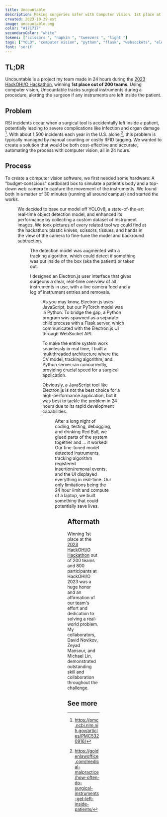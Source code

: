 ```yaml
---
title: Uncountable
description: Making surgeries safer with Computer Vision. 1st place at HackOHI/O 2023.
created: 2023-10-29 est
image: uncountable.png
color: "#171717"
secondaryColor: "white"
tokens: ["scissors ", "napkin ", "tweezers ", "light "]
tags: ["YOLO", "computer vision", "python", "flask", "websockets", "electron.js", "machine learning", "web dev", "hackathon"]
font: 'serif'
---
```


## TL;DR
Uncountable is a project my team made in 24 hours during the [2023 HackOHI/O Hackathon](https://hack.osu.edu/2023), winning **1st place out of 200 teams**. Using computer vision, Uncountable tracks surgical instruments during a procedure, alerting the surgeon if any instruments are left inside the patient.

## Problem

RSI incidents occur when a surgical tool is accidentally left inside a patient, potentially leading to severe complications like infection and organ damage [^1]. With about 1,500 incidents each year in the U.S. alone [^2], this problem is typically managed by manual counting or costly RFID tagging. We wanted to create a solution that would be both cost-effective and accurate, automating the process with computer vision, all in 24 hours.

## Process

To create a computer vision software, we first needed some hardware: A "budget-conscious" cardboard box to simulate a patient's body and a top-down web camera to capture the movement of the instruments. We found both in a matter of 30 minutes (running all around campus) and started the works.

<Figure filename="uncountable-system.jpeg" alt="Uncountable hardware: a cardboard box to simulate a patient and a webcam mounted on a tripod" height="500" caption="Our setup" loading="eager"/>

We decided to base our model off YOLOv8, a state-of-the-art real-time object detection model, and enhanced its performance by collecting a custom dataset of instrument images. We took pictures of every related tool we could find at the hackathon: plastic knives, scissors, tissues, and hands in the view of the camera to fine-tune the model and backround subtraction.

<Figure filenames={["uncountable-knife.jpg", "uncountable-scissors.jpg", "uncountable-tissue.jpg"]} alt="Examples from our dataset" caption="Plastic knife, scissors, and tissue captures from our dataset" height="300"/>

The detection model was augmented with a tracking algorithm, which could detect if something was put inside of the box (aka the patient) or taken out.

I designed an Electron.js user interface that gives surgeons a clear, real-time overview of all instruments in use, with a live camera feed and a log of instrument entries and removals.

<Figure filenames={["uncountable-figma.png", "uncountable-ui.png"]} alt="Uncountable UI mockup and UI" caption="Uncountable UI mockup (left) and final UI (right)" height="500"/>

As you may know, Electron.js uses JavaScript, but our PyTorch model was in Python. To bridge the gap, a Python program was spawned as a separate child process with a Flask server, which communicated with the Electron.js UI through WebSocket API.

To make the entire system work seamlessly in real time, I built a multithreaded architecture where the CV model, tracking algorithm, and Python server ran concurrently, providing crucial speed for a surgical application.

Obviously, a JavaScript tool like Electron.js is not the best choice for a high-performance application, but it was best to tackle the problem in 24 hours due to its rapid development capabilities.

<Figure filename="uncountable-architecture.png" alt="Uncountable architecture" caption="Our architecture" height="500"/>

After a long night of coding, testing, debugging, and drinking Red Bull, we glued parts of the system together and ... it worked! Our fine-tuned model detected instruments, tracking algorithm registered insertion/removal events, and the UI displayed everything in real-time. Our only limitations being the 24 hour limit and compute of a laptop, we built something that could potentially save lives.

<Figure filename="uncountable-demo.gif" alt="Short clip from Uncountable demo" caption="Demo" />


## Aftermath

Winning 1st place at the [2023 HackOHI/O Hackathon](https://hack.osu.edu/2023) out of 200 teams and 800 participants at HackOHI/O 2023 was a huge honor and an affirmation of our team's effort and dedication to solving a real-world problem. My collaborators, David Novikov, Zeyad Mansour, and Michael Lin, demonstrated outstanding skill and collaboration throughout the challenge.


## See more
<LinkCard title="Source code" link="https://github.com/DavidNovikov/hackohio2023">
  <Github color="black" slot="icon"/>
</LinkCard>

<YouTube videoId="QB0wInJyydk" />


[^1]: https://pmc.ncbi.nlm.nih.gov/articles/PMC5320916/
[^2]: https://goldenlawoffice.com/medical-malpractice/how-often-do-surgical-instruments-get-left-inside-patients/